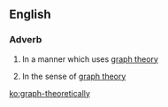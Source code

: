 ==English==

===Adverb===
{{en-adv}}
# {{context|mathematics|lang=en}} In a manner which uses [[graph theory]]
# {{context|mathematics|lang=en}} In the sense of [[graph theory]]

[[ko:graph-theoretically]]